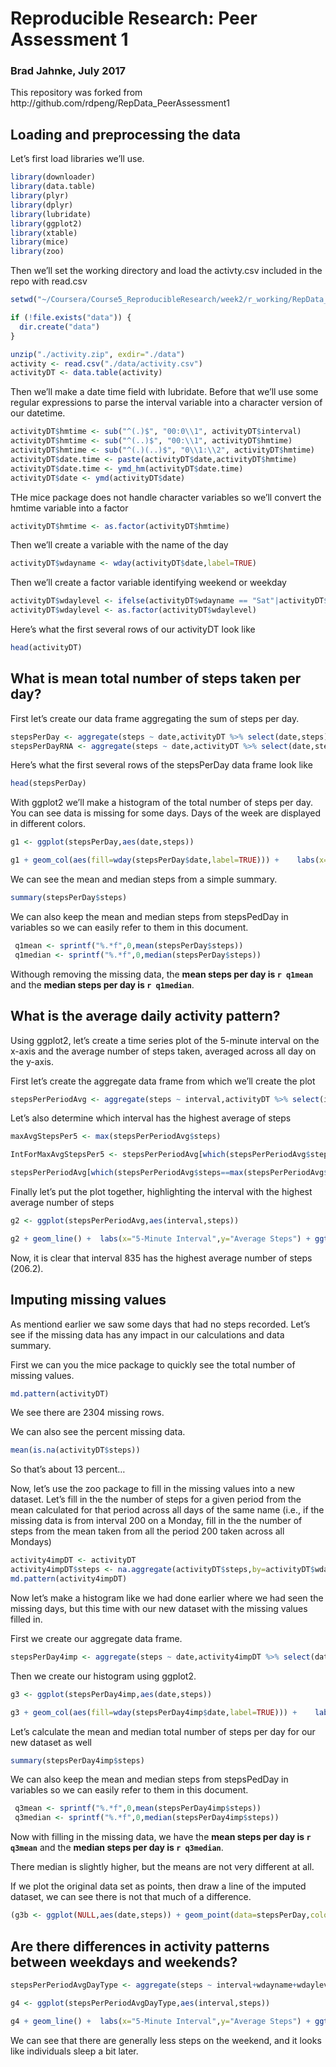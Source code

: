 # Reproducible Research: Peer Assessment 1

### Brad Jahnke, July 2017
This repository was forked from http://github.com/rdpeng/RepData_PeerAssessment1

## Loading and preprocessing the data
Let's first load libraries we'll use.
```r
library(downloader)
library(data.table)
library(plyr)
library(dplyr)
library(lubridate)
library(ggplot2)
library(xtable)
library(mice)
library(zoo)
```

Then we'll set the working directory and load the activty.csv included in the repo with read.csv
```r
setwd("~/Coursera/Course5_ReproducibleResearch/week2/r_working/RepData_PeerAssessment1")

if (!file.exists("data")) {
  dir.create("data")
}

unzip("./activity.zip", exdir="./data")
activity <- read.csv("./data/activity.csv")
activityDT <- data.table(activity)
```

Then we'll make a date time field with lubridate.  Before that we'll use some regular expressions to parse the interval variable into a character version of our datetime.

```r
activityDT$hmtime <- sub("^(.)$", "00:0\\1", activityDT$interval)
activityDT$hmtime <- sub("^(..)$", "00:\\1", activityDT$hmtime)
activityDT$hmtime <- sub("^(.)(..)$", "0\\1:\\2", activityDT$hmtime)
activityDT$date.time <- paste(activityDT$date,activityDT$hmtime)
activityDT$date.time <- ymd_hm(activityDT$date.time)
activityDT$date <- ymd(activityDT$date)
```

THe mice package does not handle character variables so we'll convert the hmtime variable into a factor
```r
activityDT$hmtime <- as.factor(activityDT$hmtime)
```

Then we'll create a variable with the name of the day
```r
activityDT$wdayname <- wday(activityDT$date,label=TRUE)
```

Then we'll create a factor variable identifying weekend or weekday
``` r
activityDT$wdaylevel <- ifelse(activityDT$wdayname == "Sat"|activityDT$wdayname == "Sun","weekend","weekday")
activityDT$wdaylevel <- as.factor(activityDT$wdaylevel)
```

Here's what the first several rows of our activityDT look like
```r
head(activityDT)
```


## What is mean total number of steps taken per day?
First let's create our data frame aggregating the sum of steps per day.
```r
stepsPerDay <- aggregate(steps ~ date,activityDT %>% select(date,steps),sum)
stepsPerDayRNA <- aggregate(steps ~ date,activityDT %>% select(date,steps),sum, na.rm=TRUE)
```

Here's what the first several rows of the stepsPerDay data frame look like
```r
head(stepsPerDay)
```

With ggplot2 we'll make a histogram of the total number of steps per day.  You can see data is missing for some days.  Days of the week are displayed in different colors.
```r
g1 <- ggplot(stepsPerDay,aes(date,steps))

g1 + geom_col(aes(fill=wday(stepsPerDay$date,label=TRUE))) + 	labs(x="Date",y="Steps",color="Week Day") + ggtitle("Steps Per Day") + theme(plot.title = element_text(hjust = 0.5)) + theme(axis.text.x=element_text(angle=90)) + scale_x_date(date_breaks= "1 day",expand=c(0,0)) + theme(legend.title=element_blank())
```

We can see the mean and median steps from a simple summary.

```r
summary(stepsPerDay$steps)
```

We can also keep the mean and median steps from stepsPedDay in variables so we can easily refer to them in this document.
```r
 q1mean <- sprintf("%.*f",0,mean(stepsPerDay$steps))
 q1median <- sprintf("%.*f",0,median(stepsPerDay$steps))
```

Withough removing the missing data, the **mean steps per day is `r q1mean`**  and the **median steps per day is `r q1median`**.

## What is the average daily activity pattern?
Using ggplot2, let's create a time series plot of the 5-minute interval on the x-axis and the average number of steps taken, averaged across all day on the y-axis.

First let's create the aggregate data frame from which we'll create the plot
```r
stepsPerPeriodAvg <- aggregate(steps ~ interval,activityDT %>% select(interval,steps),mean, na.rm=TRUE)
```

Let's also determine which interval has the highest average of steps
```r
maxAvgStepsPer5 <- max(stepsPerPeriodAvg$steps)

IntForMaxAvgStepsPer5 <- stepsPerPeriodAvg[which(stepsPerPeriodAvg$steps==max(stepsPerPeriodAvg$steps)),]$interval

stepsPerPeriodAvg[which(stepsPerPeriodAvg$steps==max(stepsPerPeriodAvg$steps)),]$interval
```

Finally let's put the plot together, highlighting the interval with the highest average number of steps
```r
g2 <- ggplot(stepsPerPeriodAvg,aes(interval,steps))

g2 + geom_line() + 	labs(x="5-Minute Interval",y="Average Steps") + ggtitle("Average Steps Per 5-Minute Interval") + theme(plot.title = element_text(hjust = 0.5)) + geom_text(x=IntForMaxAvgStepsPer5,y=maxAvgStepsPer5,label=paste("Interval=",IntForMaxAvgStepsPer5," ","Avg Steps=",round(maxAvgStepsPer5,1)),color="blue",hjust="left")
```

Now, it is clear that interval 835 has the highest average number of steps (206.2).

## Imputing missing values
As mentiond earlier we saw some days that had no steps recorded. Let's see if the missing data has any impact in our calculations and data summary.

First we can you the mice package to quickly see the total number of missing values.
```r
md.pattern(activityDT)
```

We see there are 2304 missing rows.

We can also see the percent missing data.
```r
mean(is.na(activityDT$steps))
```

So that's about 13 percent...

Now, let's use the zoo package to fill in the missing values into a new dataset.  Let's fill in the the number of steps for a given period from the mean calculated for that period across all days of the same name (i.e., if the missing data is from interval 200 on a Monday, fill in the the number of steps from the mean taken from all the period 200 taken across all Mondays)
```r
activity4impDT <- activityDT
activity4impDT$steps <- na.aggregate(activityDT$steps,by=activityDT$wdayname,activityDT$interval)
md.pattern(activity4impDT)
```

Now let's make a histogram like we had done earlier where we had seen the missing days, but this time with our new dataset with the missing values filled in.

First we create our aggregate data frame.
```r
stepsPerDay4imp <- aggregate(steps ~ date,activity4impDT %>% select(date,steps),sum)
```

Then we create our histogram using ggplot2.
```r
g3 <- ggplot(stepsPerDay4imp,aes(date,steps))

g3 + geom_col(aes(fill=wday(stepsPerDay4imp$date,label=TRUE))) + 	labs(x="Date",y="Steps",color="Week Day") + ggtitle("Steps Per Day Imputed Dataset") + theme(plot.title = element_text(hjust = 0.5)) + theme(axis.text.x=element_text(angle=90)) + scale_x_date(date_breaks= "1 day",expand=c(0,0)) + theme(legend.title=element_blank())
```

Let's calculate the mean and median total number of steps per day for our new dataset as well
```r
summary(stepsPerDay4imp$steps)
```

We can also keep the mean and median steps from stepsPedDay in variables so we can easily refer to them in this document.
```r
 q3mean <- sprintf("%.*f",0,mean(stepsPerDay4imp$steps))
 q3median <- sprintf("%.*f",0,median(stepsPerDay4imp$steps))
```

Now with filling in the missing data, we have the **mean steps per day is `r q3mean`**  and the **median steps per day is `r q3median`**.

There median is slightly higher, but the means are not very different at all.

If we plot the original data set as points, then draw a line of the imputed dataset, we can see there is not that much of a difference.
```r
(g3b <- ggplot(NULL,aes(date,steps)) + geom_point(data=stepsPerDay,color="blue") + geom_line(data=stepsPerDay4imp))
```


## Are there differences in activity patterns between weekdays and weekends?

```r
stepsPerPeriodAvgDayType <- aggregate(steps ~ interval+wdayname+wdaylevel,activityDT %>% select(wdaylevel,wdayname,interval,steps),mean, na.rm=TRUE)
```

```r
g4 <- ggplot(stepsPerPeriodAvgDayType,aes(interval,steps))

g4 + geom_line() + 	labs(x="5-Minute Interval",y="Average Steps") + ggtitle("Average Steps Per 5-Minute Interval") + theme(plot.title = element_text(hjust = 0.5)) +  facet_grid(wdaylevel~.)
```

We can see that there are generally less steps on the weekend, and it looks like individuals sleep a bit later.